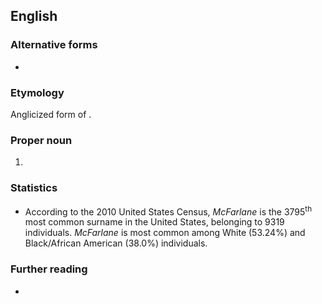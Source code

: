 ==English==
{{wikipedia|McFarlane (surname)}}

===Alternative forms===
* {{alter|en|McFarlan|McFarland}}

===Etymology===
Anglicized form of {{der|en|gd|-}}.

===Proper noun===
{{en-proper noun|s}}

# {{surname|en|from=Scottish Gaelic}}

===Statistics===
* According to the 2010 United States Census, ''McFarlane'' is the 3795<sup>th</sup> most common surname in the United States, belonging to 9319 individuals. ''McFarlane'' is most common among White (53.24%) and Black/African American (38.0%) individuals.

===Further reading===
* {{R:en:DAFN}}
